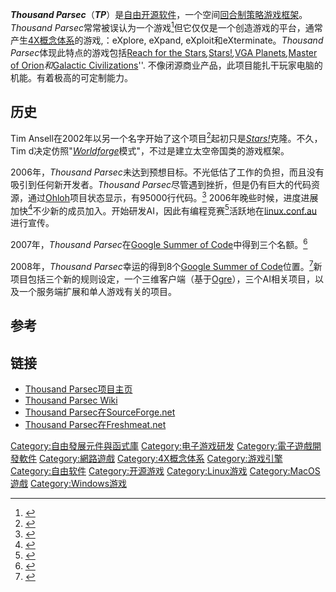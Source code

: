{{Portal|电子游戏}}
{{Portal|自由软件}}
{{Infobox VG
|title = Thousand Parsec
| image = File:ThousandParsec.svg
|caption = Thousand Parsec logo
|developer = [[Tim_Ansell|Tim Ansell]], [[Lee_Begg|Lee Begg]]
|genre = [[4X概念体系|4X概念体系]]
|modes = [[单人游戏|单人游戏]]，[[多人游戏|多人游戏]]
|platforms =[[跨平台|跨平台]]
}}

'''''Thousand Parsec'''''（'''''TP'''''）是[[自由软件|自由开源软件]]，一个空间[[回合制策略游戏|回合制策略游戏]][[框架|框架]]。''Thousand Parsec''常常被误认为一个游戏<ref>{{cite web| url=http://www.thousandparsec.net/tp/gettingstarted.php#content| title=About Thousand Parsec| date=2008-03-17| access-date=2009-04-01| archive-url=https://web.archive.org/web/20090328201842/http://www.thousandparsec.net/tp/gettingstarted.php#content| archive-date=2009-03-28| dead-url=yes}}</ref>但它仅仅是一个创造游戏的平台，通常产生[[4X概念体系|4X概念体系]]的游戏,：eXplore, eXpand, eXploit和eXterminate。''Thousand Parsec''体现此特点的游戏包括[[Reach_for_the_Stars_(computer_game)|Reach for the Stars]]'', ''[[Stars!|Stars!]]'', ''[[VGA_Planets|VGA Planets]]'', ''[[Master_of_Orion|Master of Orion]]''和''[[Galactic_Civilizations|Galactic Civilizations]]''.
不像闭源商业产品，此项目能扎干玩家电脑的机能。有着极高的可定制能力。

== 历史 ==
Tim Ansell在2002年以另一个名字开始了这个项目<ref>{{cite web| url=http://www.thousandparsec.net/tp/pipermail.php/tp-devel/2006-January/000154.html| title=Thousand Parsec goals and direction| date=2006-01-02| accessdate=2006-11-21| archive-url=https://web.archive.org/web/20070329001146/http://www.thousandparsec.net/tp/pipermail.php/tp-devel/2006-January/000154.html| archive-date=2007-03-29| dead-url=yes}}</ref>起初只是''[[Stars!|Stars!]]''克隆。不久，Tim d决定仿照"''[[Worldforge|Worldforge]]''模式"，不过是建立太空帝国类的游戏框架。

2006年，''Thousand Parsec''未达到预想目标。不光低估了工作的负担，而且没有吸引到任何新开发者。''Thousand Parsec''尽管遇到挫折，但是仍有巨大的代码资源，通过[[Ohloh|Ohloh]]项目状态显示，有95000行代码。<ref>{{cite web|url=http://www.ohloh.net/projects/3679|title=Ohloh Project Stats, Thousand Parsec, Project Cost|accessdate=2007-05-27|archive-date=2007-05-01|archive-url=https://web.archive.org/web/20070501202825/http://www.ohloh.net/projects/3679|dead-url=no}}</ref>
2006年晚些时候，进度进展加快<ref>{{cite web|url=http://www.ohloh.net/projects/3679/analyses/latest|title=Ohloh Project Stats, Thousand Parsec, Code|accessdate=2007-05-27|archive-date=2007-09-28|archive-url=https://web.archive.org/web/20070928001358/http://www.ohloh.net/projects/3679/analyses/latest|dead-url=no}}</ref>不少新的成员加入。开始研发AI，因此有编程竞赛<ref>{{cite web|url=http://www.thousandparsec.net/tp/news.php/2007-01-16-1130|title=Thousand Parsec: News - Thousand Parsec AI Programming Competition!|date=2007-01-16|access-date=2009-04-01|archive-url=https://web.archive.org/web/20070928004844/http://www.thousandparsec.net/tp/news.php/2007-01-16-1130|archive-date=2007-09-28|dead-url=yes}}</ref>活跃地在[[linux.conf.au|linux.conf.au]]进行宣传。

2007年，''Thousand Parsec''在[[Google_Summer_of_Code|Google Summer of Code]]中得到三个名额。<ref>{{cite web| url=http://www.thousandparsec.net/tp/news.php/2007-04-14-1326| title=Thousand Parsec: News - Google Summer of Code Allocations| date=2007-04-14| accessdate=2007-05-11| archive-url=https://web.archive.org/web/20070928004832/http://www.thousandparsec.net/tp/news.php/2007-04-14-1326| archive-date=2007-09-28| dead-url=yes}}</ref>

2008年，''Thousand Parsec''幸运的得到8个[[Google_Summer_of_Code|Google Summer of Code]]位置。<ref>{{cite web| url=http://www.thousandparsec.net/tp/news.php/2008-04-23-1400| title=Thousand Parsec: News - Meet Thousand Parsec GSoC 2008 Students| date=2008-04-23| accessdate=2008-05-04| archive-url=https://web.archive.org/web/20080627161829/http://www.thousandparsec.net/tp/news.php/2008-04-23-1400| archive-date=2008-06-27| dead-url=yes}}</ref>新项目包括三个新的规则设定，一个三维客户端（基于[[Ogre|Ogre]]），三个AI相关项目，以及一个服务端扩展和单人游戏有关的项目。

== 参考 ==
{{reflist|30em}}

== 链接 ==
* [https://web.archive.org/web/20090330201614/http://thousandparsec.net/tp/ Thousand Parsec项目主页]
* [https://web.archive.org/web/20090323093819/http://www.thousandparsec.net/wiki/Thousand_Parsec_Wiki Thousand Parsec Wiki]
* [http://sourceforge.net/projects/thousandparsec/ Thousand Parsec在SourceForge.net]{{Wayback|url=http://sourceforge.net/projects/thousandparsec/ |date=20090525164855 }}
* [http://freshmeat.net/projects/tp/ Thousand Parsec在Freshmeat.net]{{Wayback|url=http://freshmeat.net/projects/tp/ |date=20090417002516 }}

{{游戏引擎}}

[[Category:自由發展元件與函式庫|Category:自由發展元件與函式庫]]
[[Category:电子游戏研发|Category:电子游戏研发]]
[[Category:電子遊戲開發軟件|Category:電子遊戲開發軟件]]
[[Category:網路遊戲|Category:網路遊戲]]
[[Category:4X概念体系|Category:4X概念体系]]
[[Category:游戏引擎|Category:游戏引擎]]
[[Category:自由软件|Category:自由软件]]
[[Category:开源游戏|Category:开源游戏]]
[[Category:Linux游戏|Category:Linux游戏]]
[[Category:MacOS遊戲|Category:MacOS遊戲]]
[[Category:Windows游戏|Category:Windows游戏]]